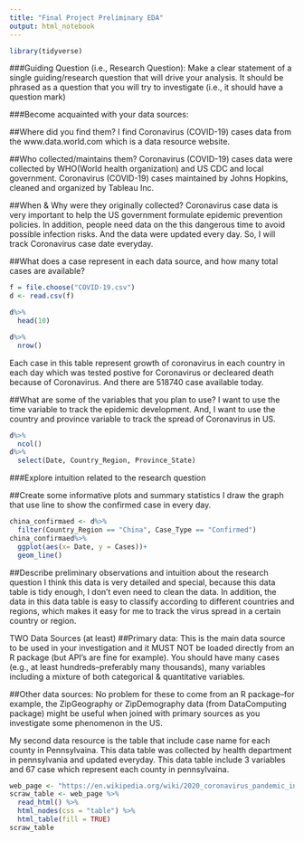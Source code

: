 ```yaml
---
title: "Final Project Preliminary EDA"
output: html_notebook
---
```

```r
library(tidyverse)
```
###Guiding Question (i.e., Research Question): Make a clear statement of a single guiding/research question that will drive your analysis.  It should be phrased as a question that you will try to investigate (i.e., it should have a question mark) 

###Become acquainted with your data sources:

##Where did you find them?
I find Coronavirus (COVID-19) cases data from the www.data.world.com which is a data resource website. 

##Who collected/maintains them?
Coronavirus (COVID-19) cases data were collected by WHO(World health organization) and US CDC and local government. Coronavirus (COVID-19) cases maintained by Johns Hopkins, cleaned and organized by Tableau Inc.

##When & Why were they originally collected?
Coronavirus case data is very important to help the US government formulate epidemic prevention policies. In addition, people need data on the this dangerous time to avoid possible infection risks. And the data were updated every day. So, I will track Coronavirus case date everyday.

##What does a case represent in each data source, and how many total cases are available?
```r
f = file.choose("COVID-19.csv")
d <- read.csv(f)
```

```r
d%>%
  head(10)

d%>%
  nrow()
```
Each case in this table represent growth of coronavirus in each country in each day which was tested postive for Coronavirus or decleared death because of Coronavirus. And there are 518740 case available today.

##What are some of the variables that you plan to use?
I want to use the time variable to track the epidemic development. And, I want to use the country and province variable to track the spread of Coronavirus in US.
```r
d%>%
  ncol()
d%>%
  select(Date, Country_Region, Province_State)
```



###Explore intuition related to the research question

##Create some informative plots and summary statistics 
I draw the graph that use line to show the confirmed case in every day.
```r
china_confirmaed <- d%>%
  filter(Country_Region == "China", Case_Type == "Confirmed")
china_confirmaed%>%
  ggplot(aes(x= Date, y = Cases))+
  geom_line()
```
##Describe preliminary observations and intuition about the research question
I think this data is very detailed and special, because this data table is tidy enough, I don't even need to clean the data. In addition, the data in this data table is easy to classify according to different countries and regions, which makes it easy for me to track the virus spread in a certain country or region.

TWO Data Sources (at least)
##Primary data:  This is the main data source to be used in your investigation and it MUST NOT be loaded directly from an R package (but API's are fine for example). You should have many cases (e.g., at least hundreds--preferably many thousands), many variables including a mixture of both categorical & quantitative variables.


##Other data sources: No problem for these to come from an R package--for example, the ZipGeography or ZipDemography data (from DataComputing package) might be useful when joined with primary sources as you investigate some phenomenon in the US. 

My second data resource is the table that include case name for each county in Pennsylvaina. This data table was collected by health department in pennsylvania and updated everyday. This data table include 3 variables and 67 case which represent each county in pennsylvaina. 



```r

web_page <- "https://en.wikipedia.org/wiki/2020_coronavirus_pandemic_in_Pennsylvania"
scraw_table <- web_page %>%
  read_html() %>%
  html_nodes(css = "table") %>%
  html_table(fill = TRUE)
scraw_table
```


```r

```
```r

```